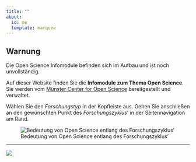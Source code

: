 ```yaml
---
title: ""
about:
  id: me
  template: marquee
---
```


::: {.callout-warning icon="false"}
## Warnung

Die Open Science Infomodule befinden sich im Aufbau und ist noch unvollständig.
:::

Auf dieser Website finden Sie die **Infomodule zum Thema Open Science**. Sie werden vom [Münster Center for Open Science](https://www.uni-muenster.de/MueCOS/index.html) bereitgestellt und verwaltet.

Wählen Sie den *Forschungstyp* in der Kopfleiste aus. Gehen Sie anschließen an den gewünschten Punkt des *Forschungszyklus*' in der Seitennavigation am Rand.

![Bedeutung von Open Science entlang des Forschungszyklus'](images/Open-Science-Kreislauf.png)

------------------------------------------------------------------------

![](images/mücos_logo.jpg)
